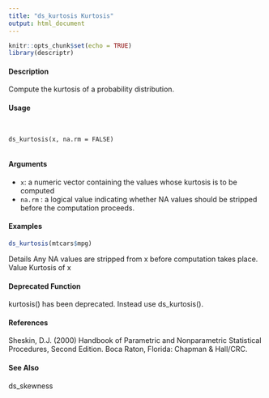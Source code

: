 ```yaml
---
title: "ds_kurtosis Kurtosis"
output: html_document
---
```


```r
knitr::opts_chunk$set(echo = TRUE)
library(descriptr)
```


#### Description 
 
Compute the kurtosis of a probability distribution.

#### Usage 
<pre><code>

ds_kurtosis(x, na.rm = FALSE)

</code></pre>
#### Arguments 
 
* ``x``: a numeric vector containing the values whose kurtosis is to be computed
* ``na.rm`` : a logical value indicating whether NA values should be stripped before the computation
proceeds.



#### Examples 
```r

ds_kurtosis(mtcars$mpg)
```

Details
Any NA values are stripped from x before computation takes place.
Value
Kurtosis of x


#### Deprecated Function
kurtosis() has been deprecated. Instead use ds_kurtosis().

#### References
Sheskin, D.J. (2000) Handbook of Parametric and Nonparametric Statistical Procedures, Second
Edition. Boca Raton, Florida: Chapman & Hall/CRC.

#### See Also
ds_skewness
